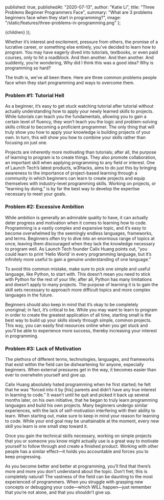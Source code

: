
  published: true,
  publishedAt: "2020-07-13",
  author: "Katie Li",
  title: "Three Problems Beginner Programmers Face",
  summary: "What are 3 problems beginners face when they start in programming?",
  image: "/static/features/three-problems-in-programming.png"
};

  <BlogPost path={router.pathname} meta={meta}>
    {children}
  </BlogPost>
));

Whether it’s interest and excitement, pressure from others, the promise of a lucrative career, or something else entirely, you’ve decided to learn how to program. You may have eagerly dived into tutorials, textbooks, or even paid courses, only to hit a roadblock. And then another. And then another. And suddenly, you’re wondering, Why did I think this was a good idea? Why is programming so hard?

The truth is, we’ve all been there. Here are three common problems people face when they start programming and ways to overcome them.


### Problem #1: Tutorial Hell

As a beginner, it’s easy to get stuck watching tutorial after tutorial without actually understanding how to apply your newly learned skills to projects. While tutorials can teach you the fundamentals, allowing you to gain a certain level of fluency, they won’t teach you the logic and problem-solving skills critical to becoming a proficient programmer. The only thing that will truly show you how to apply your knowledge is building projects of your own. In turn, this will show you how to combine your skills rather than focusing on just one.

Projects are inherently more motivating than tutorials; after all, the purpose of learning to program is to create things. They also promote collaboration, an important skill when applying programming to any field or interest. One of Launch Tech’s latest products, w3Hacks, aims to do just this by bringing awareness to the importance of project-based learning through a community in which beginners can learn to create projects and equip themselves with industry-level programming skills. Working on projects, or “learning by doing,” is by far the best way to develop the expertise necessary to meet your goals.


### Problem #2: Excessive Ambition

While ambition is generally an admirable quality to have, it can actually deter progress and motivation when it comes to learning how to code. Programming is a vastly complex and expansive topic, and it’s easy to become overwhelmed by the seemingly endless languages, frameworks, and terms. Beginners often try to dive into an enormous range of topics at once, leaving them discouraged when they lack the knowledge necessary to program well. As Launch Tech founder Calix Huang points out, “you could learn to print ‘Hello World’ in every programming language, but it’s infinitely more useful to gain a genuine understanding of one language.”

To avoid this common mistake, make sure to pick one simple and useful language, like Python, to start with. This doesn’t mean you need to stick with Python for the rest of your life; after all, Python has many limitations and doesn’t apply to many projects. The purpose of learning it is to gain the skill sets necessary to approach more difficult topics and more complex languages in the future.

Beginners should also keep in mind that it’s okay to be completely unoriginal; in fact, it’s critical to be. While you may want to learn to program in order to create the greatest application of all time, starting small is the best way to build up your skills slowly through simple, common projects. This way, you can easily find resources online when you get stuck and you’ll be able to experience more success, thereby increasing your interest in programming.


### Problem #3: Lack of Motivation

The plethora of different terms, technologies, languages, and frameworks that exist within the field can be disheartening for anyone, especially beginners. When external pressures get in the way, it becomes easier than ever to overwhelm yourself and give up.

Calix Huang absolutely hated programming when he first started; he felt that he was “forced into it by [his] parents and didn’t have any true interest in learning to code.” It wasn’t until he quit and picked it back up several months later, on his own initiative, that he began to truly learn programming languages and build his own projects. Many beginners undergo similar experiences, with the lack of self-motivation interfering with their ability to learn. When starting out, make sure to keep in mind your reason for learning to code. While your end goal may be unattainable at the moment, every new skill you learn is one small step toward it.

Once you gain the technical skills necessary, working on simple projects that you or someone you know might actually use is a great way to motivate yourself to follow through and create a finished product. Working with other people has a similar effect—it holds you accountable and forces you to keep progressing.


As you become better and better at programming, you’ll find that there’s more and more you don’t understand about the topic. Don’t fret; this is completely natural! The vastness of the field can be daunting to the most experienced of programmers. When you struggle with grasping new concepts or debugging your code—which WILL happen—just remember that you’re not alone, and that you shouldn’t give up.
